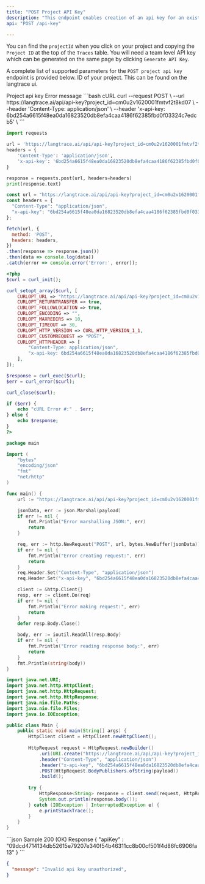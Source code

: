 ```yaml
---
title: "POST Project API Key"
description: "This endpoint enables creation of an api key for an existing project"
api: "POST /api-key"

---
```


<Note>You can find the `projectId` when you click on your project and copying the `Project ID` at the top of the `Traces` table. You will need a team level API key which can be generated on the same page by clicking `Generate API Key`.</Note>

A complete list of supported parameters for the `POST project api key` endpoint is provided below.
  <ParamField query="project_Id" type="string" required>
    ID of your project. This can be found on the langtrace ui.
  </ParamField>

<Accordion title="200 (OK) Response Object Schema" defaultOpen="false">
    <ResponseField name="apiKey" type="string">
        Project api key
    </ResponseField>
</Accordion>
<Accordion title="Error Response Object Schema">
<ResponseField name="error" type="object">
    <Expandable title="Error Object Properties"  defaultOpen="false">
        <ResponseField name="message" type="string" required >
            Error message
        </ResponseField>
    </Expandable>
</ResponseField>
</Accordion>

<RequestExample>
```bash cURL
curl --request POST \
  --url https://langtrace.ai/api/api-key?project_id=cm0u2v1620001fmtvf2t8kd07 \
  --header 'Content-Type: application/json' \
  --header 'x-api-key: 6bd254a6615f48ea0da16823520db8efa4caa4186f62385fbd0f03324c7edcb5' \
```

```python Python
import requests

url = 'https://langtrace.ai/api/api-key?project_id=cm0u2v1620001fmtvf2t8kd07'
headers = {
    'Content-Type': 'application/json',
    'x-api-key': '6bd254a6615f48ea0da16823520db8efa4caa4186f62385fbd0f03324c7edcb5'
}

response = requests.post(url, headers=headers)
print(response.text)
```

```javascript Javascript
const url = "https://langtrace.ai/api/api-key?project_id=cm0u2v1620001fmtvf2t8kd07";
const headers = {
  "Content-Type": "application/json",
  "x-api-key": "6bd254a6615f48ea0da16823520db8efa4caa4186f62385fbd0f03324c7edcb5"
};

fetch(url, {
  method: 'POST',
  headers: headers,
})
.then(response => response.json())
.then(data => console.log(data))
.catch(error => console.error('Error:', error));
```

```php PHP
<?php
$curl = curl_init();

curl_setopt_array($curl, [
    CURLOPT_URL => "https://langtrace.ai/api/api-key?project_id=cm0u2v1620001fmtvf2t8kd07",
    CURLOPT_RETURNTRANSFER => true,
    CURLOPT_FOLLOWLOCATION => true,
    CURLOPT_ENCODING => "",
    CURLOPT_MAXREDIRS => 10,
    CURLOPT_TIMEOUT => 30,
    CURLOPT_HTTP_VERSION => CURL_HTTP_VERSION_1_1,
    CURLOPT_CUSTOMREQUEST => "POST",
    CURLOPT_HTTPHEADER => [
        "Content-Type: application/json",
        "x-api-key: 6bd254a6615f48ea0da16823520db8efa4caa4186f62385fbd0f03324c7edcb5"
    ],
]);

$response = curl_exec($curl);
$err = curl_error($curl);

curl_close($curl);

if ($err) {
    echo "cURL Error #:" . $err;
} else {
    echo $response;
}
?>
```

```go Go
package main

import (
    "bytes"
    "encoding/json"
    "fmt"
    "net/http"
)

func main() {
    url := "https://langtrace.ai/api/api-key?project_id=cm0u2v1620001fmtvf2t8kd07"

    jsonData, err := json.Marshal(payload)
    if err != nil {
        fmt.Println("Error marshalling JSON:", err)
        return
    }

    req, err := http.NewRequest("POST", url, bytes.NewBuffer(jsonData))
    if err != nil {
        fmt.Println("Error creating request:", err)
        return
    }
    req.Header.Set("Content-Type", "application/json")
    req.Header.Set("x-api-key", "6bd254a6615f48ea0da16823520db8efa4caa4186f62385fbd0f03324c7edcb5")

    client := &http.Client{}
    resp, err := client.Do(req)
    if err != nil {
        fmt.Println("Error making request:", err)
        return
    }
    defer resp.Body.Close()

    body, err := ioutil.ReadAll(resp.Body)
    if err != nil {
        fmt.Println("Error reading response body:", err)
        return
    }
    fmt.Println(string(body))
}
```
```java Java
import java.net.URI;
import java.net.http.HttpClient;
import java.net.http.HttpRequest;
import java.net.http.HttpResponse;
import java.nio.file.Paths;
import java.nio.file.Files;
import java.io.IOException;

public class Main {
    public static void main(String[] args) {
        HttpClient client = HttpClient.newHttpClient();
        
        HttpRequest request = HttpRequest.newBuilder()
            .uri(URI.create("https://langtrace.ai/api/api-key?project_id=cm0u2v1620001fmtvf2t8kd07"))
            .header("Content-Type", "application/json")
            .header("x-api-key", "6bd254a6615f48ea0da16823520db8efa4caa4186f62385fbd0f03324c7edcb5")
            .POST(HttpRequest.BodyPublishers.ofString(payload))
            .build();
        
        try {
            HttpResponse<String> response = client.send(request, HttpResponse.BodyHandlers.ofString());
            System.out.println(response.body());
        } catch (IOException | InterruptedException e) {
            e.printStackTrace();
        }
    }
}
```
</RequestExample>

<ResponseExample>
```json Sample 200 (OK) Response
{
    "apiKey" : "09dcd4714134db52615e79207e340f54b46311cc8b00cf501f4d86fc6906fa13"
}
```

```json Sample Error Response
{
  "message": "Invalid api key unauthorized",
}
```
</ResponseExample>